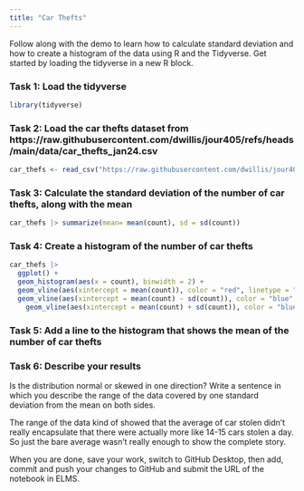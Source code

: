 ```yaml
---
title: "Car Thefts"
---
```


Follow along with the demo to learn how to calculate standard deviation and how to create a histogram of the data using R and the Tidyverse. Get started by loading the tidyverse in a new R block.

### Task 1: Load the tidyverse
```r
library(tidyverse)
```


### Task 2: Load the car thefts dataset from https://raw.githubusercontent.com/dwillis/jour405/refs/heads/main/data/car_thefts_jan24.csv
```r
car_thefs <- read_csv("https://raw.githubusercontent.com/dwillis/jour405/refs/heads/main/data/car_thefts_jan24.csv")
```


### Task 3: Calculate the standard deviation of the number of car thefts, along with the mean
```r
car_thefs |> summarize(mean= mean(count), sd = sd(count))
```




### Task 4: Create a histogram of the number of car thefts
```r
car_thefs |> 
  ggplot() + 
  geom_histogram(aes(x = count), binwidth = 2) +
  geom_vline(aes(xintercept = mean(count)), color = "red", linetype = "dashed", size = 1)+
  geom_vline(aes(xintercept = mean(count) - sd(count)), color = "blue", linetype = "dashed", size = 1)+
    geom_vline(aes(xintercept = mean(count) + sd(count)), color = "blue", linetype = "dashed", size = 1)
```


### Task 5: Add a line to the histogram that shows the mean of the number of car thefts


### Task 6: Describe your results

Is the distribution normal or skewed in one direction? Write a sentence in which you describe the range of the data covered by one standard deviation from the mean on both sides.

The range of the data kind of showed that the average of car stolen didn't really encapsulate that there were actually more like 14-15 cars stolen a day. So just the bare average wasn't really enough to show the complete story.

When you are done, save your work, switch to GitHub Desktop, then add, commit and push your changes to GitHub and submit the URL of the notebook in ELMS.
